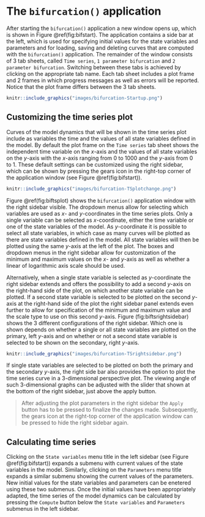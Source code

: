# The `bifurcation()` application

After starting the `bifurcation()` application a new window opens up, which is shown in Figure \@ref(fig:bifstart). The application contains a side bar at the left, which is used for specifying initial values for the state variables and parameters and for loading, saving and deleting curves that are computed with the `bifurcation()` application. The remainder of the window consists of 3 tab sheets, called `Time series`, `1 parameter bifurcation` and `2 parameter bifurcation`. Switching between these tabs is achieved by clicking on the appropriate tab name. Each tab sheet includes a plot frame and 2 frames in which progress messages as well as errors will be reported. Notice that the plot frame differs between the 3 tab sheets. 

```r
knitr::include_graphics("images/bifurcation-Startup.png")
```

## Customizing the time series plot

Curves of the model dynamics that will be shown in the time series plot include as variables the time and the values of all state variables defined in the model. By default the plot frame on the `Time series` tab sheet shows the independent time variable on the *x*-axis and the values of all state variables on the *y*-axis with the *x*-axis ranging from 0 to 1000 and the *y*-axis from 0 to 1. These default settings can be customized using the right sidebar, which can be shown by pressing the gears icon in the right-top corner of the application window (see Figure \@ref(fig:bifstart)).

```r
knitr::include_graphics("images/bifurcation-TSplotchange.png")
```

Figure \@ref(fig:biftsplot) shows the `bifurcation()` application window with the right sidebar visible. The dropdown menus allow for selecting which variables are used as *x*- and *y*-coordinates in the time series plots. Only a single variable can be selected as *x*-coordinate, either the time variable or one of the state variables of the model. As *y*-coordinate it is possible to select all state variables, in which case as many curves will be plotted as there are state variables defined in the model. All state variables will then be plotted using the same *y*-axis at the left of the plot. The boxes and dropdown menus in the right sidebar allow for customization of the minimum and maximum values on the *x*- and *y*-axis as well as whether a linear of logarithmic axis scale should be used. 

Alternatively, when a single state variable is selected as *y*-coordinate the right sidebar extends and offers the possibility to add a second *y*-axis on the right-hand side of the plot, on which another state variable can be plotted. If a second state variable is selected to be plotted on the second *y*-axis at the right-hand side of the plot the right sidebar panel extends even further to allow for specification of the minimum and maximum value and the scale type to use on this second *y*-axis. Figure \ref@(fig:biftsrightsidebar) shows the 3 different configurations of the right sidebar. Which one is shown depends on whether a single or all state variables are plotted on the primary, left *y*-axis and on whether or not a second state variable is selected to be shown on the secondary, right *y*-axis.

```r
knitr::include_graphics("images/bifurcation-TSrightsidebar.png")
```

If single state variables are selected to be plotted on both the primary and the secondary *y*-axis, the right side bar also provides the option to plot the time series curve in a 3-dimensional perspective plot. The viewing angle of such 3-dimensional graphs can be adjusted with the slider that shown at the bottom of the right sidebar, just above the apply button.

> After adjusting the plot parameters in the right sidebar the `Apply` button has to be pressed to finalize the changes made. Subsequently, the gears icon at the right-top corner of the application window can be pressed to hide the right sidebar again.

## Calculating time series

Clicking on the `State variables` menu title in the left sidebar (see Figure \@ref(fig:bifstart)) expands a submenu with current values of the state variables in the model. Similarly, clicking on the `Parameters` menu title expands a similar submenu showing the current values of the parameters. New initial values for the state variables and parameters can be enetered using these two submenus. Once the initial values have been appropriately adapted, the  time series of the model dynamics can be calculated by pressing the `Compute` button below the `State variables` and `Parameters` submenus in the left sidebar.
